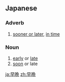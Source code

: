 {{also|早晚}}
==Japanese==
{{ja-kanjitab|そう|ばん|yomi=o}}

===Adverb===
{{ja-pos|adverb|そうばん}}

# [[sooner or later]], [[in time]]

===Noun===
{{ja-noun|そうばん}}

# [[early]] or [[late]]
# [[soon]] or late

[[ja:早晩]]
[[zh:早晩]]